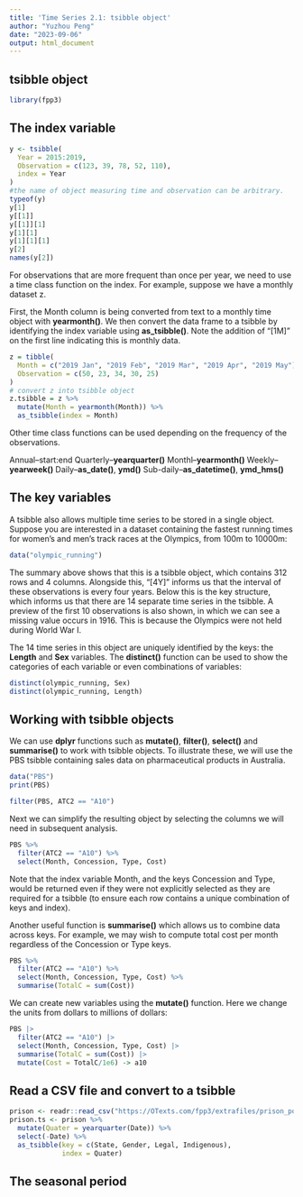 ---
title: 'Time Series 2.1: tsibble object'
author: "Yuzhou Peng"
date: "2023-09-06"
output: html_document
---

## tsibble object

```{r}
library(fpp3)
```

## The index variable

```{r}
y <- tsibble(
  Year = 2015:2019,
  Observation = c(123, 39, 78, 52, 110),
  index = Year
)
#the name of object measuring time and observation can be arbitrary.
typeof(y)
y[1]
y[[1]]
y[[1]][1]
y[1][1]
y[1][1][1]
y[2]
names(y[2])
```

For observations that are more frequent than once per year, we need to use a time class function on the index. For example, suppose we have a monthly dataset z.

First, the Month column is being converted from text to a monthly time object with **yearmonth()**. We then convert the data frame to a tsibble by identifying the index variable using **as_tsibble()**. Note the addition of “[1M]” on the first line indicating this is monthly data.

```{r}
z = tibble(
  Month = c("2019 Jan", "2019 Feb", "2019 Mar", "2019 Apr", "2019 May"),
  Observation = c(50, 23, 34, 30, 25)
)
# convert z into tsibble object
z.tsibble = z %>%
  mutate(Month = yearmonth(Month)) %>%
  as_tsibble(index = Month)
```
Other time class functions can be used depending on the frequency of the observations.

Annual--start:end
Quarterly--**yearquarter()**
Monthl--**yearmonth()**
Weekly--**yearweek()**
Daily--**as_date()**, **ymd()**
Sub-daily--**as_datetime()**, **ymd_hms()**

## The key variables

A tsibble also allows multiple time series to be stored in a single object. Suppose you are interested in a dataset containing the fastest running times for women’s and men’s track races at the Olympics, from 100m to 10000m:
```{r}
data("olympic_running")
```
The summary above shows that this is a tsibble object, which contains 312 rows and 4 columns. Alongside this, “[4Y]” informs us that the interval of these observations is every four years. Below this is the key structure, which informs us that there are 14 separate time series in the tsibble. A preview of the first 10 observations is also shown, in which we can see a missing value occurs in 1916. This is because the Olympics were not held during World War I.

The 14 time series in this object are uniquely identified by the keys: the **Length** and **Sex** variables. The **distinct()** function can be used to show the categories of each variable or even combinations of variables:
```{r}
distinct(olympic_running, Sex)
distinct(olympic_running, Length)
```

## Working with tsibble objects

We can use **dplyr** functions such as **mutate()**, **filter()**, **select()** and **summarise()** to work with tsibble objects. To illustrate these, we will use the PBS tsibble containing sales data on pharmaceutical products in Australia.
```{r}
data("PBS")
print(PBS)
```

```{r}
filter(PBS, ATC2 == "A10")
```

Next we can simplify the resulting object by selecting the columns we will need in subsequent analysis.
```{r}
PBS %>%
  filter(ATC2 == "A10") %>%
  select(Month, Concession, Type, Cost)
```
Note that the index variable Month, and the keys Concession and Type, would be returned even if they were not explicitly selected as they are required for a tsibble (to ensure each row contains a unique combination of keys and index).

Another useful function is **summarise()** which allows us to combine data across keys. For example, we may wish to compute total cost per month regardless of the Concession or Type keys.
```{r}
PBS %>%
  filter(ATC2 == "A10") %>%
  select(Month, Concession, Type, Cost) %>%
  summarise(TotalC = sum(Cost))
```

We can create new variables using the **mutate()** function. Here we change the units from dollars to millions of dollars:
```{r}
PBS |>
  filter(ATC2 == "A10") |>
  select(Month, Concession, Type, Cost) |>
  summarise(TotalC = sum(Cost)) |>
  mutate(Cost = TotalC/1e6) -> a10 
```

## Read a CSV file and convert to a tsibble

```{r}
prison <- readr::read_csv("https://OTexts.com/fpp3/extrafiles/prison_population.csv")
prison.ts <- prison %>%
  mutate(Quater = yearquarter(Date)) %>%
  select(-Date) %>%
  as_tsibble(key = c(State, Gender, Legal, Indigenous),
             index = Quater)
```

## The seasonal period
